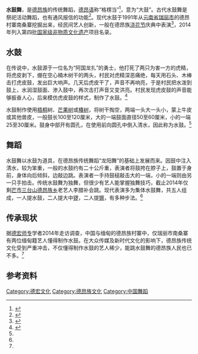 {{中国非物质文化遗产
| 级别 = 国
| 名称 = 水鼓舞
| 序号 = 1281
| 编号项目 = Ⅲ-128<ref>{{cite web |title=水鼓舞 |url=http://www.ihchina.cn/Article/Index/detail?id=13129 |website=www.ihchina.cn |publisher=中国非物质文化遗产网 |access-date=2021-02-10 }}</ref>
| 图片 = 
| 分类 = 传统舞蹈
| 申报地区或单位 = [[云南省|云南省]][[瑞丽市|瑞丽市]]
| 登录时间 = 2014
| 省区市1 = 云南
}}

'''水鼓舞'''，是[[德昂族|德昂族]]的传统舞蹈，[[德昂语|德昂语]]称“格楞当”<ref>{{cite book |author=马向东,邵建萍,赵家富 主编; 德宏州史志办 编 |title=德宏州志·文化卷 |location=芒市 |publisher=德宏民族出版社 |date=2011 |isbn=7-80750-583-9 |ignore-isbn-error=true }}</ref>{{rp|47}}，意为“大鼓”。古代水鼓舞是祭祀活动舞蹈，也有通风报信的功能<ref name="周灿">{{cite journal |author=周灿 |title=多元文化视野中人口较少民族非物质文化遗产的保护与传承——以德昂族水鼓舞为个案 |journal=学术探索 |date=2015 |volume= |issue=4 |page=130-134 |doi= }}</ref>。现代水鼓于1991年从[[云南省|云南省]][[瑞丽市|瑞丽市]]的德昂村寨南桑寨挖掘出来，经民间艺人创新，一般在德昂族[[浇花节|浇花节]]庆典中表演<ref>{{cite book |author=何文忠,杨进才 主编; 云南省瑞丽市地方志编纂委员会 编 |title=瑞丽市志 1978-2005 |location=昆明 |publisher=云南人民出版社 |date=2012 |isbn=978-7-222-10316-0 }}</ref>{{rp|449}}，2014年列入第四批[[国家级非物质文化遗产|国家级非物质文化遗产]]项目名录。

==水鼓==
在传说中，水鼓源于一位名为“阿国龙扎”的勇士，他打死了两只为害一方的虎精，将虎皮剥下，绷在空心楠木树干的两头，村民对虎精深恶痛绝，每天用石头、木棒击打虎皮鼓，发出巨大响声。几天后虎皮干了，声音不再响亮，于是村民把水泼到鼓上，水润湿鼓面、渗入鼓中，再次击打声音又变洪亮。村民发现虎皮鼓的声音能够振奋人心，后来模仿虎皮鼓的样式，制作了水鼓。<ref name="孙家显">{{cite journal |author=孙家显 |title=论德昂族“水鼓”和“水鼓舞”文化 |journal=民族音乐 |date=2014 |volume= |issue=2 |page=61-62 |doi= }}</ref>

水鼓制作使用[[梧桐|梧桐]]树、[[芒果树|芒果树]]或[[椿树|椿树]]，将树干掏空，两端一头大一头小，蒙上牛皮或其他兽皮，一般鼓长100至120厘米，大的一端鼓面直径50至60厘米，小的一端25至30厘米。鼓身中部开有圆孔，在使用前向圆孔中倒入清水，因此称为水鼓。<ref name="孙家显"/>

==舞蹈==
水鼓舞以水鼓为道具，在德昂族传统舞蹈“龙阳舞”的基础上发展而来。因鼓中注入清水，较为笨重，一般的水鼓约有二十公斤重，表演者将鼓挎在脖子上，鼓置于身前，身体向后倾斜，边敲边跳。表演者一手持鼓槌敲击大的一端，小的一端则由另一只手拍击。传统水鼓舞为独舞，但很少有艺人能掌握独舞技巧，截止2014年仅剩[[芒市|芒市]][[三台山德昂族乡|三台山德昂族乡]]老艺人李腊补会跳。现代表演多为集体水鼓舞，共五人组成，一人提水鼓，二人提大中[[锣|锣]]，二人提[[镲|镲]]，有多种步法。<ref name="孙家显"/>

==传承现状==
据[[德宏师范高等专科学校|德宏师专]]学者2014年走访调查，中国与缅甸的德昂族村寨中，仅瑞丽市南桑寨有两位缅甸籍艺人懂得制作水鼓。在大众传媒及新时代文化的影响下，德昂族传统文化受到严重冲击，不仅懂得制作水鼓的艺人稀少，能跳水鼓舞的德昂族人民也已不多。<ref name="周灿"/>

==参考资料==
{{reflist}}

{{云南国家级非物质文化遗产}}
{{德宏主题}}

[[Category:德宏文化|Category:德宏文化]]
[[Category:德昂族文化|Category:德昂族文化]]
[[Category:中国舞蹈|Category:中国舞蹈]]